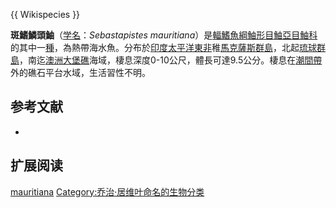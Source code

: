 {{Speciesbox
| name = 斑鰭鱗頭鮋
| image = 
| image_width = 250px
| status = NE
| status_system = IUCN3.1
| genus = Rhinopias
| species = mauritiana
| authority =  [[Cuvier|Cuvier]], 1829 
| synonyms = *''Scorpaena mauritiana,Cuvier, 1829''
*''Parascorpaena mauritiana,Cuvier, 1829''
*''Scorpaena megastoma,Sauvage, 1878''
*''Scorpaena axillaris,Bliss, 1883''
}}{{ Wikispecies }}

'''斑鰭鱗頭鮋'''（[[学名|学名]]：''Sebastapistes mauritiana''）是[[輻鰭魚綱|輻鰭魚綱]][[鮋形目|鮋形目]][[鮋亞目|鮋亞目]][[鮋科|鮋科]]的其中一[[種|種]]，為熱帶海水魚。分布於[[印度|印度]][[太平洋|太平洋]][[東非|東非]]稚[[馬克薩斯群島|馬克薩斯群島]]，北起[[琉球群島|琉球群島]]，南迄[[澳洲|澳洲]][[大堡礁|大堡礁]]海域，棲息深度0-10公尺，體長可達9.5公分。棲息在[[潮間帶|潮間帶]]外的礁石平台水域，生活習性不明。

==参考文献==
*{{FishBase_species|genus=Rhinopias|species=mauritiana|year=2014|month=7}}

== 扩展阅读 ==
{{refbegin}}
{{wikispecies-inline|Sebastapistes mauritiana|斑鰭鱗頭鮋}}
{{refend}}

[[Category:鱗頭鮋屬|mauritiana]]
[[Category:乔治·居维叶命名的生物分类|Category:乔治·居维叶命名的生物分类]]


{{鮋形目小作品}}